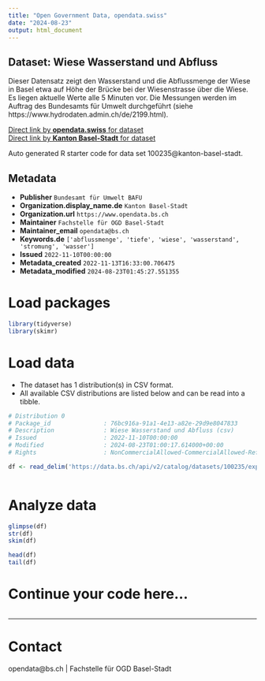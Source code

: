 ```yaml
---
title: "Open Government Data, opendata.swiss"
date: "2024-08-23"
output: html_document
---
```


## Dataset: Wiese Wasserstand und Abfluss

Dieser Datensatz zeigt den Wasserstand und die Abflussmenge der Wiese in Basel etwa auf Höhe der Brücke bei der Wiesenstrasse über die Wiese. Es liegen aktuelle Werte alle 5 Minuten vor. Die Messungen werden im Auftrag des Bundesamts für Umwelt durchgeführt (siehe https://www.hydrodaten.admin.ch/de/2199.html).

[Direct link by **opendata.swiss** for dataset](https://opendata.swiss/de/dataset/wiese-wasserstand-und-abfluss)<br>
[Direct link by **Kanton Basel-Stadt** for dataset](https://data.bs.ch/explore/dataset/100235/)

Auto generated R starter code for data set 100235@kanton-basel-stadt.

## Metadata

- **Publisher** `Bundesamt für Umwelt BAFU`
- **Organization.display_name.de** `Kanton Basel-Stadt`
- **Organization.url** `https://www.opendata.bs.ch`
- **Maintainer** `Fachstelle für OGD Basel-Stadt`
- **Maintainer_email** `opendata@bs.ch`
- **Keywords.de** `['abflussmenge', 'tiefe', 'wiese', 'wasserstand', 'stromung', 'wasser']`
- **Issued** `2022-11-10T00:00:00`
- **Metadata_created** `2022-11-13T16:33:00.706475`
- **Metadata_modified** `2024-08-23T01:45:27.551355`


# Load packages

```r

library(tidyverse)
library(skimr)

```

# Load data

-   The dataset has 1 distribution(s) in CSV format.
-   All available CSV distributions are listed below and can be read into a tibble.

```r

# Distribution 0
# Package_id               : 76bc916a-91a1-4e13-a82e-29d9e8047833
# Description              : Wiese Wasserstand und Abfluss (csv)
# Issued                   : 2022-11-10T00:00:00
# Modified                 : 2024-08-23T01:00:17.614000+00:00
# Rights                   : NonCommercialAllowed-CommercialAllowed-ReferenceNotRequired

df <- read_delim('https://data.bs.ch/api/v2/catalog/datasets/100235/exports/csv?use_labels=true')



```

# Analyze data

```r

glimpse(df)
str(df)
skim(df)

head(df)
tail(df)

```

# Continue your code here...

```r

```

------------------------------------------------------------------------

# Contact

opendata@bs.ch | Fachstelle für OGD Basel-Stadt
